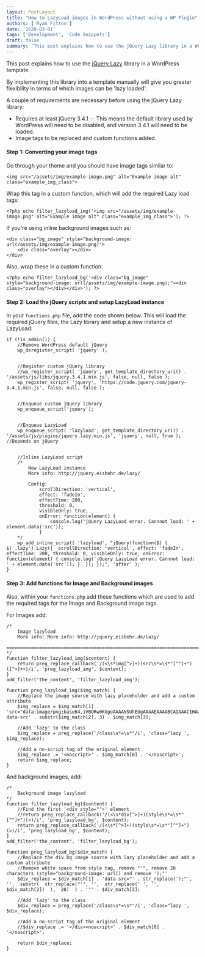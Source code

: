 ```yaml
---
layout: PostLayout
title: "How to LazyLoad images in WordPress without using a WP Plugin"
authors: ['Ryan Fitton']
date: '2020-03-01'
tags: ['Development', 'Code Snippets']
draft: false
summary: 'This post explains how to use the jQuery Lazy library in a WordPress template. By implementing this library into a template manually will give you greater flexibility in terms of which images can be &#8216;lazy loaded&#8217;. A couple of requirements are necessary before using the jQuery Lazy library: Requires at least jQuery 3.4.1 &#8211; This ...'
---
```


This post explains how to use the [jQuery Lazy](https://github.com/eisbehr-/jquery.lazy/blob/master/jquery.lazy.min.js) library in a WordPress template.

By implementing this library into a template manually will give you greater flexibility in terms of which images can be 'lazy loaded'.

A couple of requirements are necessary before using the jQuery Lazy library:

-   Requires at least jQuery 3.4.1 -- This means the default library used by WordPress will need to be disabled, and version 3.4.1 will need to be loaded.
-   Image tags to be replaced and custom functions added.

#### Step 1: Converting your image tags

Go through your theme and you should have image tags similar to:

``` language-html
<img src="/assets/img/example-image.png" alt="Example image alt" class="example_img_class">
```

Wrap this tag in a custom function, which will add the required Lazy load tags:

``` language-php
<?php echo filter_lazyload_img('<img src="/assets/img/example-image.png" alt="Example image alt" class="example_img_class">'); ?>
```

If you're using inline background images such as:

``` language-html
<div class="bg_image" style="background-image: url(/assets/img/example-image.png)">
    <div class="overlay"></div>
</div>
```

Also, wrap these in a custom function:

``` language-php
<?php echo filter_lazyload_bg('<div class="bg_image" style="background-image: url(/assets/img/example-image.png);"><div class="overlay"></div></div>'); ?>
```

#### Step 2: Load the jQuery scripts and setup LazyLoad instance

In your `functions.php` file, add the code shown below. This will load the required jQuery files, the Lazy library and setup a new instance of LazyLoad:

``` language-php
if (!is_admin()) {
    //Remove WordPress default jQuery
    wp_deregister_script( 'jquery' );


    //Register custom jQuery library
    //wp_register_script( 'jquery', get_template_directory_uri() . '/assets/js/libs/jquery.3.4.1.min.js', false, null, false ); 
    wp_register_script( 'jquery', 'https://code.jquery.com/jquery-3.4.1.min.js', false, null, false ); 


    //Enqueue custom jQuery library
    wp_enqueue_script('jquery');


    //Enqueue LazyLoad
    wp_enqueue_script( 'lazyload', get_template_directory_uri() . '/assets/js/plugins/jquery.lazy.min.js', 'jquery', null, true ); //Depends on jQuery


    //Inline LazyLoad script
    /*
        New LazyLoad instance 
        More info: http://jquery.eisbehr.de/lazy/

        Config:
            scrollDirection: 'vertical',
            effect: 'fadeIn',
            effectTime: 200,
            threshold: 0,
            visibleOnly: true,
            onError: function(element) {
                console.log('jQuery LazyLoad error. Cannnot load: ' + element.data('src'));
            }
    */
    wp_add_inline_script( 'lazyload', "jQuery(function($) {  $('.lazy').Lazy({  scrollDirection: 'vertical', effect: 'fadeIn', effectTime: 200, threshold: 0, visibleOnly: true, onError: function(element) { console.log('jQuery LazyLoad error. Cannnot load: ' + element.data('src')); }  }); });", 'after' );
}
```

#### Step 3: Add functions for Image and Background images

Also, within your `functions.php` add these functions which are used to add the required tags for the Image and Background image tags.

For Images add:

``` language-php
/*
    Image lazyload
    More info: More info: http://jquery.eisbehr.de/lazy/
    ==============================================================================
*/
function filter_lazyload_img($content) {
    return preg_replace_callback('/(<\s*img[^>]+)(src\s*=\s*"[^"]+")([^>]+>)/i', 'preg_lazyload_img', $content);
}
add_filter('the_content', 'filter_lazyload_img');

function preg_lazyload_img($img_match) {
    //Replace the image source with lazy placeholder and add a custom attribute
    $img_replace = $img_match[1] . 'src="data:image/png;base64,iVBORw0KGgoAAAANSUhEUgAAAAEAAAABCAQAAAC1HAwCAAAAC0lEQVR42mNkYAAAAAYAAjCB0C8AAAAASUVORK5CYII=" data-src' . substr($img_match[2], 3) . $img_match[3];

    //Add 'lazy' to the class
    $img_replace = preg_replace('/class\s*=\s*"/i', 'class="lazy ', $img_replace);

    //Add a no-script tag of the original element
    $img_replace .= '<noscript>' . $img_match[0] . '</noscript>';
    return $img_replace;
}
```

And background images, add:

``` language-php
/*
    Background image lazyload
*/
function filter_lazyload_bg($content) {
    //Find the first '<div style="">' element
    //return preg_replace_callback('/(<\s*div[^>]+)(style\s*=\s*"[^"]+")(>)/i', 'preg_lazyload_bg', $content);
    return preg_replace_callback('/(<\s*[^>]+)(style\s*=\s*"[^"]+")(>)/i', 'preg_lazyload_bg', $content);
}
add_filter('the_content', 'filter_lazyload_bg');

function preg_lazyload_bg($div_match) {
    //Replace the div bg image source with lazy placeholder and add a custom attribute
    //Remove white space from style tag, remove "'", remove 28 characters (style="background-image: url() and remove ');"'
    $div_replace = $div_match[1] . 'data-src="' . str_replace(');"', '',  substr(  str_replace("'", '',  str_replace(' ', '', $div_match[2])  ),  28)  ) . '"' . $div_match[3];

    //Add 'lazy' to the class
    $div_replace = preg_replace('/class\s*=\s*"/i', 'class="lazy ', $div_replace);

    //Add a no-script tag of the original element
    //$div_replace .= '</div><noscript>' . $div_match[0] . '</noscript>';

    return $div_replace;
}
```
